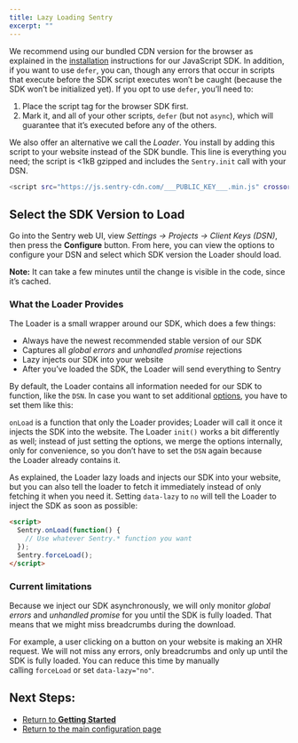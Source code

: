 ```yaml
---
title: Lazy Loading Sentry
excerpt: ""
---
```


We recommend using our bundled CDN version for the browser as explained in the [installation](sdks/javascript/index.md) instructions for our JavaScript SDK. In addition, if you want to use `defer`, you can, though any errors that occur in scripts that execute before the SDK script executes won’t be caught (because the SDK won’t be initialized yet). If you opt to use `defer`, you’ll need to:

1. Place the script tag for the browser SDK first.
2. Mark it, and all of your other scripts, `defer` (but not `async`), which will guarantee that it’s executed before any of the others.

We also offer an alternative we call the *Loader*. You install by adding this script to your website instead of the SDK bundle. This line is everything you need; the script is <1kB gzipped and includes the `Sentry.init` call with your DSN.

```bash
<script src="https://js.sentry-cdn.com/___PUBLIC_KEY___.min.js" crossorigin="anonymous"></script>
```

## **Select the SDK Version to Load**

Go into the Sentry web UI, view _Settings -> Projects -> Client Keys (DSN)_, then press the **Configure** button. From here, you can view the options to configure your DSN and select which SDK version the Loader should load.

**Note:** It can take a few minutes until the change is visible in the code, since it’s cached.

[](js-loader-settings.png)

### What the Loader Provides

The Loader is a small wrapper around our SDK, which does a few things:

- Always have the newest recommended stable version of our SDK
- Captures all *global errors* and *unhandled promise* rejections
- Lazy injects our SDK into your website
- After you’ve loaded the SDK, the Loader will send everything to Sentry

By default, the Loader contains all information needed for our SDK to function, like the `DSN`. In case you want to set additional [options](/basics), you have to set them like this:

`onLoad` is a function that only the Loader provides; Loader will call it once it injects the SDK into the website. The Loader `init()` works a bit differently as well; instead of just setting the options, we merge the options internally, only for convenience, so you don’t have to set the `DSN` again because the Loader already contains it.

As explained, the Loader lazy loads and injects our SDK into your website, but you can also tell the loader to fetch it immediately instead of only fetching it when you need it. Setting `data-lazy` to `no` will tell the Loader to inject the SDK as soon as possible:

```html
<script>
  Sentry.onLoad(function() {
    // Use whatever Sentry.* function you want
  });
  Sentry.forceLoad();
</script>
```

### **Current limitations**

Because we inject our SDK asynchronously, we will only monitor *global errors* and *unhandled promise* for you until the SDK is fully loaded. That means that we might miss breadcrumbs during the download.

For example, a user clicking on a button on your website is making an XHR request. We will not miss any errors, only breadcrumbs and only up until the SDK is fully loaded. You can reduce this time by manually calling `forceLoad` or set `data-lazy="no"`.

## Next Steps:

- [Return to **Getting Started**](../)
- [Return to the main configuration page](./)

